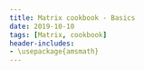 ---
title: Matrix cookbook - Basics
date: 2019-10-10
tags: [Matrix, cookbook]
header-includes:
- \usepackage{amsmath}
---

\begin{equation}
\tag{1}
(\mathbf{A B})^{-1}=\mathbf{B}^{-1} \mathbf{A}^{-1}
\end{equation}

\begin{equation}
\tag{2}
(\mathbf{A B C} \ldots)^{-1}=\ldots \mathbf{C}^{-1} \mathbf{B}^{-1} \mathbf{A}^{-1}
\end{equation}

\begin{equation}
\tag{3}
\left(\mathbf{A}^{T}\right)^{-1}=\left(\mathbf{A}^{-1}\right)^{T}
\end{equation}

\begin{equation}
\tag{4}
(\mathbf{A}+\mathbf{B})^{T}=\mathbf{A}^{T}+\mathbf{B}^{T}
\end{equation}

\begin{equation}
\tag{5}
(\mathbf{A B})^{T}=\mathbf{B}^{T} \mathbf{A}^{T}
\end{equation}

\begin{equation}
\tag{6}
(\mathbf{A B C} \ldots)^{T}=\ldots \mathbf{C}^{T} \mathbf{B}^{T} \mathbf{A}^{T}
\end{equation}

